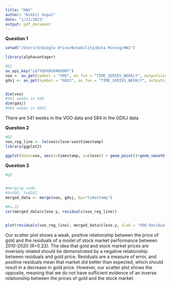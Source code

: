 ---
title: "HW1"
author: "Nikhil Gopal"
date: "1/21/2021"
output: pdf_document
---

**Question 1**

```{r}
setwd("/Users/d/Google Drive/Notability/Data Mining/HW1")

library(alphavantager)

#Q1
av_api_key("L67YQFKNSDAR09NT")
voo <- av_get(symbol = "VOO", av_fun = "TIME_SERIES_WEEKLY", outputsize = "full")
gdxj <- av_get(symbol = "GDXJ", av_fun = "TIME_SERIES_WEEKLY", outputsize = "full")


dim(voo)
#541 weeks in VOO
dim(gdxj)
#584 weeks in GDXJ
```

There are 541 weeks in the VOO data and 584 in the GDXJ data

**Question 2**

```{r}
#Q2
voo_reg_line <- lm(voo$close~voo$timestamp)
library(ggplot2)

ggplot(data=voo, aes(x=timestamp, y=close)) + geom_point()+geom_smooth(method=lm)+labs(x="Date", y="Closing Price")

```

**Question 3**

```{r}
#q3


#merging code
#X=VOO, Y=GDXJ
merged_data <- merge(voo, gdxj, by="timestamp")

#R=.22
cor(merged_data$close.y, residuals(voo_reg_line))


plot(residuals(voo_reg_line), merged_data$close.y, xlab = "VOO Residuals (in USD)", ylab = "GDXJ Closing Price (USD)", main = "GDXJ Closing Price vs VOO Residuals, R^2 = 0.22")

```

Our scatter plot shows a weak, positive relationship between the price of gold and the residuals of a model of stock market performance between 2010-2020 (R=0.22). The idea that gold and stock market prices are inversely related should be demonstrated by a negative relationship between residuals and gold price. Residuals are a measure of error, and positive residuals mean that market did better than expected, which should result in a decrease in gold price. However, our scatter plot shows the opposite, meaning that we do not have sufficient evidence of an inverse relationship between the prices of gold and the stock market.